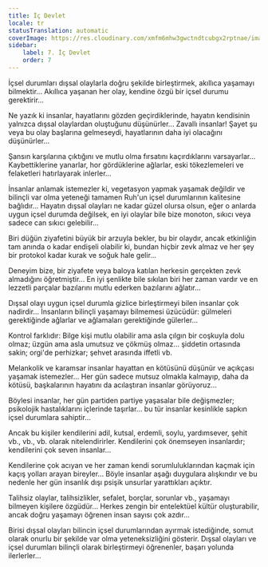 ```yaml
---
title: İç Devlet
locale: tr
statusTranslation: automatic
coverImage: https://res.cloudinary.com/xmfm6mhw3gwctndtcubgx2rptnae/image/upload/v1740468922/small_cover_tratado_de_psicologia_revolucionaria_a4c0dca4e0.webp
sidebar:
    label: 7. İç Devlet
    order: 7
---
```

İçsel durumları dışsal olaylarla doğru şekilde birleştirmek, akıllıca yaşamayı bilmektir... Akıllıca yaşanan her olay, kendine özgü bir içsel durumu gerektirir...

Ne yazık ki insanlar, hayatlarını gözden geçirdiklerinde, hayatın kendisinin yalnızca dışsal olaylardan oluştuğunu düşünürler... Zavallı insanlar! Şayet şu veya bu olay başlarına gelmeseydi, hayatlarının daha iyi olacağını düşünürler...

Şansın karşılarına çıktığını ve mutlu olma fırsatını kaçırdıklarını varsayarlar... Kaybettiklerine yanarlar, hor gördüklerine ağlarlar, eski tökezlemeleri ve felaketleri hatırlayarak inlerler...

İnsanlar anlamak istemezler ki, vegetasyon yapmak yaşamak değildir ve bilinçli var olma yeteneği tamamen Ruh'un içsel durumlarının kalitesine bağlıdır... Hayatın dışsal olayları ne kadar güzel olursa olsun, eğer o anlarda uygun içsel durumda değilsek, en iyi olaylar bile bize monoton, sıkıcı veya sadece can sıkıcı gelebilir...

Biri düğün ziyafetini büyük bir arzuyla bekler, bu bir olaydır, ancak etkinliğin tam anında o kadar endişeli olabilir ki, bundan hiçbir zevk almaz ve her şey bir protokol kadar kurak ve soğuk hale gelir...

Deneyim bize, bir ziyafete veya baloya katılan herkesin gerçekten zevk almadığını öğretmiştir... En iyi şenlikte bile sıkılan biri her zaman vardır ve en lezzetli parçalar bazılarını mutlu ederken bazılarını ağlatır...

Dışsal olayı uygun içsel durumla gizlice birleştirmeyi bilen insanlar çok nadirdir... İnsanların bilinçli yaşamayı bilmemesi üzücüdür: gülmeleri gerektiğinde ağlarlar ve ağlamaları gerektiğinde gülerler...

Kontrol farklıdır: Bilge kişi mutlu olabilir ama asla çılgın bir coşkuyla dolu olmaz; üzgün ama asla umutsuz ve çökmüş olmaz... şiddetin ortasında sakin; orgi'de perhizkar; şehvet arasında iffetli vb.

Melankolik ve karamsar insanlar hayattan en kötüsünü düşünür ve açıkçası yaşamak istemezler... Her gün sadece mutsuz olmakla kalmayıp, daha da kötüsü, başkalarının hayatını da acılaştıran insanlar görüyoruz...

Böylesi insanlar, her gün partiden partiye yaşasalar bile değişmezler; psikolojik hastalıklarını içlerinde taşırlar... bu tür insanlar kesinlikle sapkın içsel durumlara sahiptir...

Ancak bu kişiler kendilerini adil, kutsal, erdemli, soylu, yardımsever, şehit vb., vb., vb. olarak nitelendirirler. Kendilerini çok önemseyen insanlardır; kendilerini çok seven insanlar...

Kendilerine çok acıyan ve her zaman kendi sorumluluklarından kaçmak için kaçış yolları arayan bireyler... Böyle insanlar aşağı duygulara alışkındır ve bu nedenle her gün insanlık dışı psişik unsurlar yarattıkları açıktır.

Talihsiz olaylar, talihsizlikler, sefalet, borçlar, sorunlar vb., yaşamayı bilmeyen kişilere özgüdür... Herkes zengin bir entelektüel kültür oluşturabilir, ancak doğru yaşamayı öğrenen insan sayısı çok azdır...

Birisi dışsal olayları bilincin içsel durumlarından ayırmak istediğinde, somut olarak onurlu bir şekilde var olma yeteneksizliğini gösterir. Dışsal olayları ve içsel durumları bilinçli olarak birleştirmeyi öğrenenler, başarı yolunda ilerlerler...

